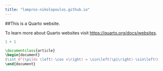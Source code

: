 ```yaml
---
title: "lampros-nikolopoulos.github.io"
---
```


##This is a Quarto website.

To learn more about Quarto websites visit <https://quarto.org/docs/websites>.

```r
1 + 1
```

```latex
\documentclass{article}
\begin{document}
$\int_0^{\pi}dx \left(-\cos x\right) = \sin\left(\pi\right)-\sin\left(0\right)$
\end{document}
```

